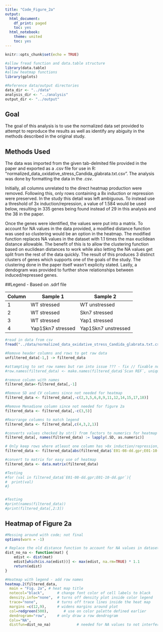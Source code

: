 ```yaml
---
title: "Code_Figure_2a"
output:
  html_document:
    df_print: paged
    toc: yes
  html_notebook:
    theme: united
    toc: yes
---
```


```r
knitr::opts_chunk$set(echo = TRUE)

#allow fread function and data.table structure
library(data.table)
#allow heatmap functions
library(gplots)

#Reference data/output directories
data_dir <- "../data"
analysis_dir <- "../analysis"
output_dir <- "../output"


```

## Goal

The goal of this analysis is to use the normalized data set provided to attempt to reproduce the results as well as identify any abiguity in the methods described in the original study.

## Methods Used

The data was imported from the given tab-delmited file provided in the paper and exported as a .csv file for use in R: "normalized_data_oxidative_stress_Candida_glabrata.txt.csv". The analysis was done by formatting the data in the .csv. 

Initially, all columns unrelated to the direct heatmap production were removed. Following this, only rows containing a 8x induction or repression were preserved. In the study this detail was left ambiguous. To instead use a threshold of 3x induction/repression, a value of 1.584 would be used below, resulting in 335 genes being found instead of 29 in this analysis and the 38 in the paper.

Once the genes were identified, the values were put into a matrix. To account for NA values in the data provided, a modified distance function was used so clustering would be an option in the heatmap. The modified function replaces NA values in the dataset with 1.1 times the max euclidean distance allowable. The benefit of this is to allow the clustering function based on euclidean distances to work while also letting the NA values get split from the rest of the data quickly. The result of this produces 3 distinct clusters of genes which supports one of the goals of the study. The clustering done in the paper itself wasn't explicity stated. Lastly, a dendogram was provided to further show relationships between induced/repressed genes.


##Legend - Based on .sdrf file

| Column | Sample 1 | Sample 2 |
| --------- | ----------- | ----------- |
| 1  | WT stressed | WT unstressed |
| 2  | WT stressed | Skn7 stressed |
| 3  | WT stressed | Yap1 stressed |
| 4  | Yap1Skn7 stressed | Yap1Skn7 unstressed |


```r

#read in data from csv
fread("../data/normalized_data_oxidative_stress_Candida_glabrata.txt.csv",  na.strings=getOption("datatable.na.strings","null")) -> unfiltered_data

```

```r

#Remove header columns and rows to get raw data
unfiltered_data[-1,] -> filtered_data

#attampting to set row names but ran into issue ??? - fix // fixable now since heatmap working
#row.names(filtered_data) <- make.names(filtered_data$`Scan REF`, unique=TRUE)

#remove column with names
filtered_data<-filtered_data[,-1]

#Remove SD and CV columns since not needed for heatmap
filtered_data <- filtered_data[,-c(2,3,5,6,8,9,11,12,14,15,17,18)]

#Remove Menadione column since not needed for figure 2a
filtered_data <- filtered_data[,-c(3,5)]

#Rearrange columns to match legend
filtered_data <- filtered_data[,c(4,3,2,1)]

#converts values checked by str() from factors to numerics for heatmap 
filtered_data[, names(filtered_data) := lapply(.SD, as.numeric)]

# Only keep rows where atleast one column has >8x induction/repression, 3 is used here since data was log-base 2 transformed
filtered_data <- filtered_data[abs(filtered_data$`E01-08-dd.gpr;E01-10-dd.gpr`) >3 | abs(filtered_data$`htu_yap04mM_2_1.gpr;htu_yap04mM_add1.gpr`) >3 | abs(filtered_data$`htu_skn04mM_2.gpr;htu_skn04mM_add.gpr`) >3 | abs(filtered_data$`E01-07-WT.gpr;E01-09-WT.gpr`) >3,] 

#convert to matrix for easy use of heatmap
filtered_data <- data.matrix(filtered_data)

#Testing
#for (val in filtered_data$`E01-08-dd.gpr;E01-10-dd.gpr`){
#  print(val)
#}


#Testing
#print(names(filtered_data))
#print(filtered_data[,2:3])

```

## Heatmap of Figure 2a

``` r
#Messing around with code; not final
options(warn = -1)

# Replace the old distance function to account for NA values in dataset
dist_no_na <- function(mat) {
    edist <- dist(mat)
    edist[which(is.na(edist))] <- max(edist, na.rm=TRUE) * 1.1 
    return(edist)
}

#Heatmap with legend - add row names
heatmap.2(filtered_data,
  main = "Fig. 2a", # heat map title
  notecol="black",      # change font color of cell labels to black
  density.info="none",  # turns off density plot inside color legend
  trace="none",         # turns off trace lines inside the heat map
  margins =c(12,9),     # widens margins around plot
  col=redgreen(500),       # use on color palette defined earlier
  dendrogram="row",     # only draw a row dendrogram
  Colv="NA",
  distfun=dist_no_na)            # needed for NA values to not interfere in heatmap


```
